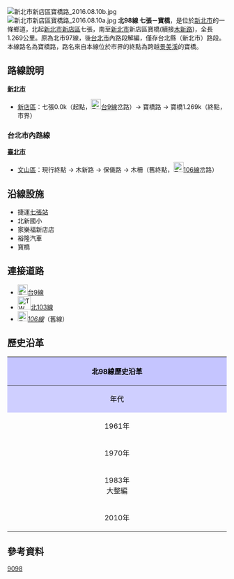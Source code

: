 {{Infobox TwRoad|
|Type=th
|Code=北98線
|Num=tp98
|Name=寶橋路
|Level=鄉道
|Length=1.269
|Start=[[新北市|新北市]][[新店區|新店區]]七張
|End=新北市新店區寶橋{{r|end}}
|OldNum=[[File:TW_THWtp97.png|30px]]
|OldNumB=1961
|OldNumE=1969
|OldNum2=北市97
|OldNum2B=1970
|OldNum2E=1982
}}
[[File:新北市新店區寶橋路_2016.08.10b.jpg|thumb]]
[[File:新北市新店區寶橋路_2016.08.10a.jpg|thumb]]
'''北98線 七張－寶橋'''{{r|end}}，是位於[[新北市|新北市]]的一條鄉道，北起[[新北市|新北市]][[新店區|新店區]]七張，南至[[新北市|新北市]]新店區寶橋{{r|end}}(續接[[木新路|木新路]])，全長1.269公里。{{r|thb}}原為北市97線，後[[台北市|台北市]]內路段解編，僅存台北縣（新北市）路段。本線路名為寶橋路，路名來自本線位於市界的終點為跨越[[景美溪|景美溪]]的寶橋。

== 路線說明 ==
;'''[[新北市|新北市]]'''
*[[新店區|新店區]]：七張0.0k（起點，[[File:TW_PHW9.svg|23px]][[台9線|台9線]]岔路）→ 寶橋路 → 寶橋1.269k（終點，市界）

=== 台北市內路線 ===
;'''[[臺北市|臺北市]]'''
*[[文山區|文山區]]：現行終點 → 木新路 → 保儀路 → 木柵（舊終點，[[File:TW_CHW106.svg|23px]][[縣道106號|106線]]岔路）

== 沿線設施 ==
*捷運[[七張站|七張站]]
*北新國小
*家樂福新店店
*裕隆汽車
*寶橋

== 連接道路 ==
*[[File:TW_PHW9.svg|23px]][[台9線|台9線]]
*[[File:TW_THWtp103.png|30px]][[北103線|北103線]]
*''[[File:TW_CHW106.svg|23px]][[縣道106號|106線]]''（舊線）

== 歷史沿革 ==
{| class="wikitable" style="width: 100%"
! style="text-align:center; background:#C5C5FF; color:black" colspan=3 align=center | 北98線歷史沿革
|- 
! style="text-align:center; background:#CFCFFF; color:black" width="8%" | 年代 !! style="text-align:center; background:#D3D3FF; color:black" width="46%" | 本編號沿革 !! style="text-align:center; background:#D3D3FF; color:black" width="46%" | 本路線沿革
|- 
! 1961年{{r|gazette1966}}
| 木柵－指南宮間1.385km（木柵指南路） || 當時為[[File:TW_THWtp97.png|30px]]'''[[台北縣鄉道列表_(1966年)|北97線]]'''
|-
! 1970年{{r|gazette1970}}
| 因應[[台北市|台北市]]改制[[直轄市|直轄市]]與周邊衛星城市合併升格而'''解編'''。 || 改為'''北市97線'''。
|-
! 1983年<br>大整編
| rowspan=2| 原[[File:TW_THWtp88-1.png|30px]][[台北縣鄉道列表_(1966年)|北88-1線]]改編為'''[[北97線|北97線]]'''（平和里－牛埔線1.887km），<br>起點延長至[[File:TW_CHW106.svg|23px]][[縣道106號|106線]]。 || 改編北市98線（北縣：七張－寶斗厝線1.267km；北市路段名存實亡）。
|-
! 2010年
| 公路總局公佈新里程資料{{r|thb}}，北市98線北市路段正式取消。
|}

== 參考資料 ==
{{reflist|refs=

<ref name="end">公路總局資料中將本線終點地名作'''寶斗厝'''，但依實際終點位置應改'''寶橋'''為宜。</ref>

<ref name="thb">{{cite web |url=http://spreadsheets.google.com/pub?key=0Avc0r7dng8JrdFF0YmRlSEl1dWhxVmJtR2hwZDFmcFE&gid=0 |title=臺北縣鄉道公路路線表 |accessdate=2010-08-21 |date=2010-07-19 |publisher=公路總局 |archive-date=2014-04-20 |archive-url=https://web.archive.org/web/20140420112137/https://spreadsheets.google.com/pub?key=0Avc0r7dng8JrdFF0YmRlSEl1dWhxVmJtR2hwZDFmcFE&gid=0 |dead-url=yes }}</ref>

<ref name="gazette1966">{{cite web|url=http://gaz.ncl.edu.tw/detail.jsp?sysid=E0921514 |title=公告臺灣省縣鄉道及專用公路路線-{里程表}- |accessdate=2010-08-16 |date=1966-08-01 |work=政府公報資訊網 |publisher=臺灣省政府}}</ref>

<ref name="gazette1970">{{cite web |url=http://gaz.ncl.edu.tw/detail.jsp?sysid=E0883842 |title=公告臺北縣轄內縣鄉道規劃用地寬度 |accessdate=2010-08-19 |date=1970-11-18 |work=政府公報資訊網 |publisher=臺灣省政府 }}{{Dead link}}</ref>

}}

{{新北市鄉道}}

[[Category:新北市區道|9098]]